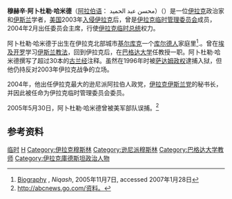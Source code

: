 '''穆赫辛·阿卜杜勒·哈米德'''（[[阿拉伯语|阿拉伯语]]： محسن عبد الحميد）（{{bd|1937年||catIdx=H}}）是一位[[伊拉克|伊拉克]]政治家和[[伊斯兰教|伊斯兰]]学者，[[美国|美国]]2003年[[伊拉克战争|入侵伊拉克]]后，曾是[[伊拉克临时管理委员会|伊拉克临时管理委员会]]成员，2004年2月出任委员会主席，行使[[伊拉克总统|伊拉克临时总统]]权力。 

阿卜杜勒·哈米德于出生在伊拉克北部城市[[基尔库克|基尔库克]]一个[[库尔德人|库尔德人]]家庭里<ref name=Niq>[http://www.niqash.org/content.php?contentTypeID=152&id=1008 Biography] {{webarchive|url=https://web.archive.org/web/20060623094952/http://niqash.org/content.php?contentTypeID=152&id=1008 |date=2006-06-23 }}, ''Niqash'', 2005年11月7日, accessed 2007年1月28日</ref>.。曾在[[埃及|埃及]][[开罗|开罗]]学习[[伊斯兰教法|伊斯兰教法]]，回到伊拉克后，在[[巴格达大学|巴格达大学]]任教授一职。阿卜杜勒·哈米德撰写了超过30本的[[古兰经|古兰经]]注释。虽然在1996年时被[[萨达姆政权|萨达姆政权]]逮捕入狱，但他仍持反对2003年伊拉克战争的立场。

2004年，他出任伊拉克最大的逊尼派阿拉伯人政党，[[伊拉克伊斯兰党|伊拉克伊斯兰党]]的秘书长，并因此被任命为伊拉克临时管理委员会委员。

2005年5月30日，阿卜杜勒·哈米德曾被美军部队误捕。<ref>[http://abcnews.go.com/International/wireStory?id=804064 http://abcnews.go.com/资料。]</ref>
 
==参考资料==
{{reflist}}

{{亞洲政治人物小作品}}
{{Iraq-stub}}

[[Category:伊拉克总统|临时]]
[[Category:伊拉克庫德族人|H]]
[[Category:伊拉克穆斯林|Category:伊拉克穆斯林]]
[[Category:逊尼派穆斯林|Category:逊尼派穆斯林]]
[[Category:巴格达大学教师|Category:巴格达大学教师]]
[[Category:伊拉克庫德斯坦政治人物|Category:伊拉克庫德斯坦政治人物]]